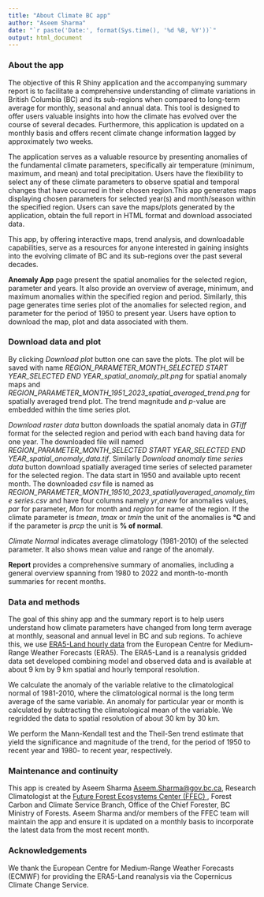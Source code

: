 ```yaml
---
title: "About Climate BC app"
author: "Aseem Sharma"
date: "`r paste('Date:', format(Sys.time(), '%d %B, %Y'))`"
output: html_document
---
```


### **About the app**

The objective of this R Shiny application and the accompanying summary report is to facilitate a comprehensive understanding of climate variations in British Columbia (BC) and its sub-regions when compared to long-term average for monthly, seasonal and annual data. This tool is designed to offer users valuable insights into how the climate has evolved over the course of several decades. Furthermore, this application is updated on a monthly basis and offers recent climate change information lagged by approximately two weeks.

The application serves as a valuable resource by presenting anomalies of the fundamental climate parameters, specifically air temperature (minimum, maximum, and mean) and total precipitation. Users have the flexibility to select any of these climate parameters to observe spatial and temporal changes that have occurred in their chosen region.This app generates maps displaying chosen parameters for selected year(s) and month/season within the specified region. Users can save the maps/plots generated by the application, obtain the full report in HTML format and download associated data.

This app, by offering interactive maps, trend analysis, and downloadable capabilities, serve as a resources for anyone interested in gaining insights into the evolving climate of BC and its sub-regions over the past several decades.

**Anomaly App** page present the spatial anomalies for the selected region, parameter and years. It also provide an overview of average, minimum, and maximum anomalies within the specified region and period. Similarly, this page generates time series plot of the anomalies for selected region, and parameter for the period of 1950 to present year.
Users have option to download the map, plot and data associated with them.

### **Download data and plot**

By clicking *Download plot* button one can save the plots. The plot will be saved with name *REGION_PARAMETER_MONTH_SELECTED START YEAR_SELECTED END YEAR_spatial_anomaly_plt.png* for spatial anomaly maps and *REGION_PARAMETER_MONTH_1951_2023_spatial_averaged_trend.png* for spatially averaged trend plot. The trend magnitude and *p*-value are embedded within the time series plot. 

*Download raster data* button downloads the spatial anomaly data in *GTiff* format for the selected region and period with each band having data for one year. The downloaded file will named *REGION_PARAMETER_MONTH_SELECTED START YEAR_SELECTED END YEAR_spatial_anomaly_data.tif*. Similarly *Download anomaly time series data* button download spatially averaged time series of selected parameter for the selected region. The data start in 1950 and available upto recent month. The downloaded *csv* file is named as *REGION_PARAMETER_MONTH_19510_2023_spatiallyaveraged_anomaly_time series.csv* and have four columns namely *yr*,*anew* for anomalies values, *par* for parameter, *Mon* for month and *region* for name of the region. If the climate parameter is *tmean*, *tmax* or *tmin* the unit of the anomalies is **°C** and if the parameter is *prcp* the unit is **% of normal**. 

*Climate Normal* indicates average climatology (1981-2010) of the selected parameter. It also shows mean value and range of the anomaly.

**Report**  provides a comprehensive summary of anomalies, including a general overview spanning from 1980 to 2022 and month-to-month summaries for recent months.


### **Data and methods**

The goal of this shiny app and the summary report is to help users understand how climate parameters have changed from long term average at monthly, seasonal and annual level in BC and sub regions. To achieve this, we use <a href='https://cds.climate.Copernicus.eu/cdsapp#!/data set/reanalysis-era5-land?tab=overview'> ERA5-Land hourly data</a> from the European Centre for Medium-Range Weather Forecasts (ERA5). The ERA5-Land is a reanalysis gridded data set developed combining model and observed data and is available at about 9 km by 9 km spatial and hourly temporal resolution.

We calculate the anomaly of the variable relative to the climatological normal of 1981-2010, where the climatological normal is the long term average of the same variable. An anomaly for particular year or month is calculated by subtracting the climatological mean of the variable. We regridded the data to spatial resolution of about 30 km by 30 km.

We perform the Mann-Kendall test and the Theil-Sen trend estimate that yield the significance and magnitude of the trend, for the period of 1950 to recent year and 1980- to recent year, respectively.

### **Maintenance and continuity**

This app is created by Aseem Sharma <a href= 'mailto: Aseem.Sharma@gov.bc.ca'>Aseem.Sharma\@gov.bc.ca</a>, Research Climatologist at the <a href ='https://www2.gov.bc.ca/gov/content/environment/natural-resource-stewardship/natural-resources-climate-change/future-forest-ecosystems-centre#:~:text=The%20Future%20Forest%20Ecosystems%20Centre%20(FFEC)%20was%20officially%20established%20in,on%20B.C.%27s%20forest%20ecosystems.'> Future Forest Ecosystems Center (FFEC) </a>, Forest Carbon and Climate Service Branch, Office of the Chief Forester, BC Ministry of Forests. Aseem Sharma and/or members of the FFEC team will maintain the app and ensure it is updated on a monthly basis to incorporate the latest data from the most recent month.

### **Acknowledgements**

We thank the European Centre for Medium-Range Weather Forecasts (ECMWF) for providing the ERA5-Land reanalysis via the Copernicus Climate Change Service.

